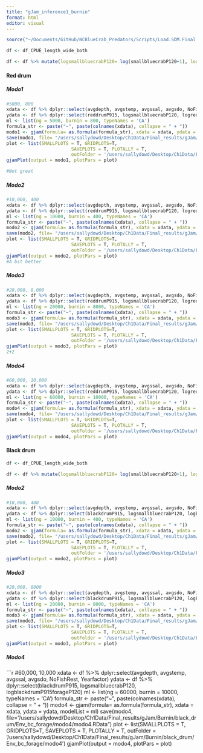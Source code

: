 ```yaml
---
title: "gJam_inference1_burnin"
format: html
editor: visual
---
```


```r
source("~/Documents/GitHub/NCBlueCrab_Predators/Scripts/Load.SDM.Final.R")

df <- df_CPUE_length_wide_both

df <- df %>% mutate(logsmallbluecrabP120= log(smallbluecrabP120+1), logreddrumP915forageP915= log(reddrumP915forageP915+1), logreddrumP915forageP120= log(reddrumP915forageP120+1))
```

#### Red drum 

##### Modo1
```r
#5000, 800
xdata <- df %>% dplyr::select(avgdepth, avgstemp, avgssal, avgsdo, NoFishRest, Yearfactor)
ydata <- df %>% dplyr::select(reddrumP915, logsmallbluecrabP120, logreddrumP915forageP120, logreddrumP915forageP915) 
ml <- list(ng = 5000, burnin = 800, typeNames = 'CA')
formula_str <- paste("~", paste(colnames(xdata), collapse = " + "))
modo1 <- gjam(formula= as.formula(formula_str), xdata = xdata, ydata = ydata, modelList = ml)
save(modo1, file= "/users/sallydowd/Desktop/Ch1Data/Final_results/gJam/Burnin/Red_drum/Env_bc_forage/modo1/modo1.RData")
plot <- list(SMALLPLOTS = T, GRIDPLOTS=T, 
                        SAVEPLOTS = T, PLOTALLY = T, 
                        outFolder = '/users/sallydowd/Desktop/Ch1Data/Final_results/gJam/Burnin/Red_drum/Env_bc_forage/modo1')
gjamPlot(output = modo1, plotPars = plot)

#Not great 
```

##### Modo2
```r
#10,000, 400
xdata <- df %>% dplyr::select(avgdepth, avgstemp, avgssal, avgsdo, NoFishRest, Yearfactor)
ydata <- df %>% dplyr::select(reddrumP915, logsmallbluecrabP120, logreddrumP915forageP120, logreddrumP915forageP915) 
ml <- list(ng = 10000, burnin = 400, typeNames = 'CA')
formula_str <- paste("~", paste(colnames(xdata), collapse = " + "))
modo2 <- gjam(formula= as.formula(formula_str), xdata = xdata, ydata = ydata, modelList = ml)
save(modo2, file= "/users/sallydowd/Desktop/Ch1Data/Final_results/gJam/Burnin/Red_drum/Env_bc_forage/modo2/modo2.RData")
plot <- list(SMALLPLOTS = T, GRIDPLOTS=T, 
                        SAVEPLOTS = T, PLOTALLY = T, 
                        outFolder = '/users/sallydowd/Desktop/Ch1Data/Final_results/gJam/Burnin/Red_drum/Env_bc_forage/modo2')
gjamPlot(output = modo2, plotPars = plot)
#A bit better
```

##### Modo3
```r
#20,000, 8,000
xdata <- df %>% dplyr::select(avgdepth, avgstemp, avgssal, avgsdo, NoFishRest, Yearfactor)
ydata <- df %>% dplyr::select(reddrumP915, logsmallbluecrabP120, logreddrumP915forageP120, logreddrumP915forageP915) 
ml <- list(ng = 20000, burnin = 8000, typeNames = 'CA')
formula_str <- paste("~", paste(colnames(xdata), collapse = " + "))
modo3 <- gjam(formula= as.formula(formula_str), xdata = xdata, ydata = ydata, modelList = ml)
save(modo3, file= "/users/sallydowd/Desktop/Ch1Data/Final_results/gJam/Burnin/Red_drum/Env_bc_forage/modo3/modo3.RData")
plot <- list(SMALLPLOTS = T, GRIDPLOTS=T, 
                        SAVEPLOTS = T, PLOTALLY = T, 
                        outFolder = '/users/sallydowd/Desktop/Ch1Data/Final_results/gJam/Burnin/Red_drum/Env_bc_forage/modo3')
gjamPlot(output = modo3, plotPars = plot)
2+2
```

##### Modo4
```r
#60,000, 10,000
xdata <- df %>% dplyr::select(avgdepth, avgstemp, avgssal, avgsdo, NoFishRest, Yearfactor)
ydata <- df %>% dplyr::select(reddrumP915, logsmallbluecrabP120, logreddrumP915forageP120, logreddrumP915forageP915) 
ml <- list(ng = 60000, burnin = 10000, typeNames = 'CA')
formula_str <- paste("~", paste(colnames(xdata), collapse = " + "))
modo4 <- gjam(formula= as.formula(formula_str), xdata = xdata, ydata = ydata, modelList = ml)
save(modo4, file= "/users/sallydowd/Desktop/Ch1Data/Final_results/gJam/Burnin/Red_drum/Env_bc_forage/modo4/modo4.RData")
plot <- list(SMALLPLOTS = T, GRIDPLOTS=T, 
                        SAVEPLOTS = T, PLOTALLY = T, 
                        outFolder = '/users/sallydowd/Desktop/Ch1Data/Final_results/gJam/Burnin/Red_drum/Env_bc_forage/modo4')
gjamPlot(output = modo4, plotPars = plot)
```

#### Black drum
```r
df <- df_CPUE_length_wide_both

df <- df %>% mutate(logsmallbluecrabP120= log(smallbluecrabP120+1), logblackdrumP915forageP120= log(blackdrumP915forageP120+1))
```

##### Modo2
```r
#10,000, 400
xdata <- df %>% dplyr::select(avgdepth, avgstemp, avgssal, avgsdo, NoFishRest, Yearfactor)
ydata <- df %>% dplyr::select(blackdrumP915, logsmallbluecrabP120, logblackdrumP915forageP120) 
ml <- list(ng = 10000, burnin = 400, typeNames = 'CA')
formula_str <- paste("~", paste(colnames(xdata), collapse = " + "))
modo2 <- gjam(formula= as.formula(formula_str), xdata = xdata, ydata = ydata, modelList = ml)
save(modo2, file= "/users/sallydowd/Desktop/Ch1Data/Final_results/gJam/Burnin/black_drum/Env_bc_forage/modo2/modo2.RData")
plot <- list(SMALLPLOTS = T, GRIDPLOTS=T, 
                        SAVEPLOTS = T, PLOTALLY = T, 
                        outFolder = '/users/sallydowd/Desktop/Ch1Data/Final_results/gJam/Burnin/black_drum/Env_bc_forage/modo2')
gjamPlot(output = modo2, plotPars = plot)
```

##### Modo3
```r
#20,000, 8000
xdata <- df %>% dplyr::select(avgdepth, avgstemp, avgssal, avgsdo, NoFishRest, Yearfactor)
ydata <- df %>% dplyr::select(blackdrumP915, logsmallbluecrabP120, logblackdrumP915forageP120) 
ml <- list(ng = 20000, burnin = 8000, typeNames = 'CA')
formula_str <- paste("~", paste(colnames(xdata), collapse = " + "))
modo3 <- gjam(formula= as.formula(formula_str), xdata = xdata, ydata = ydata, modelList = ml)
save(modo3, file= "/users/sallydowd/Desktop/Ch1Data/Final_results/gJam/Burnin/black_drum/Env_bc_forage/modo3/modo3.RData")
plot <- list(SMALLPLOTS = T, GRIDPLOTS=T, 
                        SAVEPLOTS = T, PLOTALLY = T, 
                        outFolder = '/users/sallydowd/Desktop/Ch1Data/Final_results/gJam/Burnin/black_drum/Env_bc_forage/modo3')
gjamPlot(output = modo3, plotPars = plot)
```

##### Modo4
```r
#60,000, 10,000
xdata <- df %>% dplyr::select(avgdepth, avgstemp, avgssal, avgsdo, NoFishRest, Yearfactor)
ydata <- df %>% dplyr::select(blackdrumP915, logsmallbluecrabP120, logblackdrumP915forageP120) 
ml <- list(ng = 60000, burnin = 10000, typeNames = 'CA')
formula_str <- paste("~", paste(colnames(xdata), collapse = " + "))
modo4 <- gjam(formula= as.formula(formula_str), xdata = xdata, ydata = ydata, modelList = ml)
save(modo4, file= "/users/sallydowd/Desktop/Ch1Data/Final_results/gJam/Burnin/black_drum/Env_bc_forage/modo4/modo4.RData")
plot <- list(SMALLPLOTS = T, GRIDPLOTS=T, 
                        SAVEPLOTS = T, PLOTALLY = T, 
                        outFolder = '/users/sallydowd/Desktop/Ch1Data/Final_results/gJam/Burnin/black_drum/Env_bc_forage/modo4')
gjamPlot(output = modo4, plotPars = plot)
